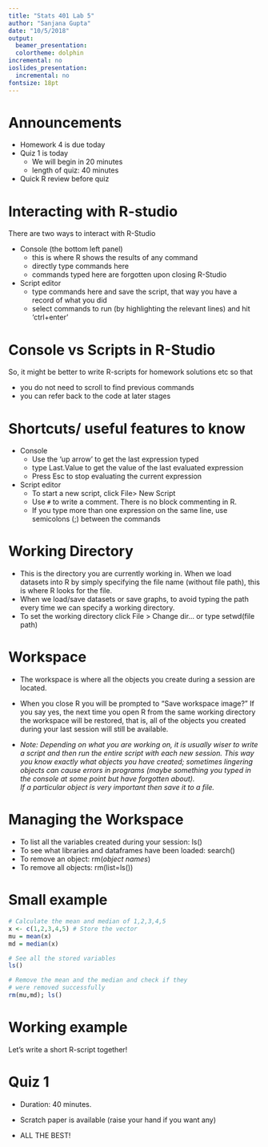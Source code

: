 ```yaml
---
title: "Stats 401 Lab 5"
author: "Sanjana Gupta"
date: "10/5/2018"
output:
  beamer_presentation:
  colortheme: dolphin
incremental: no
ioslides_presentation:
  incremental: no
fontsize: 18pt
---
```

# Announcements

- Homework 4 is due today
- Quiz 1 is today 
  - We will begin in 20 minutes
  - length of quiz: 40 minutes
- Quick R review before quiz


# Interacting with R-studio

There are two ways to interact with R-Studio  

- Console (the bottom left panel)  
    - this is where R shows the results of any command  
    - directly type commands here  
    - commands typed here are forgotten upon closing R-Studio  

- Script editor
    - type commands here and save the script, that way you have a record of what you did
    - select commands to run (by highlighting the relevant lines) and hit 'ctrl+enter'


# Console vs Scripts in R-Studio

So, it might be better to write R-scripts for homework solutions etc so that  

- you do not need to scroll to find previous commands
- you can refer back to the code at later stages  


# Shortcuts/ useful features to know  
- Console
    - Use the 'up arrow' to get the last expression typed 
    - type Last.Value to get the value of the last evaluated expression
    - Press Esc to stop evaluating the current expression
    
- Script editor
    - To start a new script, click File> New Script
    - Use `#` to write a comment. There is no block commenting in R.
    - If you type more than one expression on the same line, use semicolons (;) between the commands


# Working Directory  

- This is the directory you are currently working in. When we load datasets into R by simply specifying the file name
(without file path), this is where R looks for the file.
- When we load/save datasets or save graphs, to avoid typing the path every time we can specify
a working directory.
- To set the working directory click File > Change dir... or type setwd(file path)

# Workspace  
- The workspace is where all the objects you create during a session are located.
- When you close R you will be prompted to “Save workspace image?” If
you say yes, the next time you open R from the same working directory the
workspace will be restored, that is, all of the objects you created during
your last session will still be available.

- *Note: Depending on what you are working on, it is usually wiser to write a script and then run the entire script with each new session. This way you know exactly what objects you have created; sometimes lingering objects can cause errors in programs (maybe something you typed in the console at some point but have forgotten about).*  
*If a particular object is very important then save it to a file.*

# Managing the Workspace
- To list all the variables created during your session: ls()
- To see what libraries and dataframes have been loaded: search()
- To remove an object: rm(*object names*)
- To remove all objects: rm(list=ls())

# Small example
```r
# Calculate the mean and median of 1,2,3,4,5
x <- c(1,2,3,4,5) # Store the vector
mu = mean(x)
md = median(x)

# See all the stored variables
ls()

# Remove the mean and the median and check if they 
# were removed successfully
rm(mu,md); ls()
```

# Working example

Let's write a short R-script together!

# Quiz 1

- Duration: 40 minutes.
- Scratch paper is available (raise your hand if you want any)

- ALL THE BEST!
